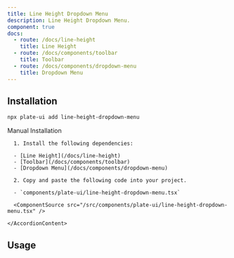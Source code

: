 ```yaml
---
title: Line Height Dropdown Menu
description: Line Height Dropdown Menu.
component: true
docs:
  - route: /docs/line-height
    title: Line Height
  - route: /docs/components/toolbar
    title: Toolbar
  - route: /docs/components/dropdown-menu
    title: Dropdown Menu
---
```


<ComponentExample src="/src/components/examples/PlaygroundDemo.tsx">
  <PlaygroundDemo id="lineheight" />
</ComponentExample>

## Installation

```bash
npx plate-ui add line-height-dropdown-menu
```

<Accordion type="single" collapsible>
  <AccordionItem value="manual-installation">
    <AccordionTrigger>Manual Installation</AccordionTrigger>
    <AccordionContent>

      1. Install the following dependencies:

      - [Line Height](/docs/line-height)
      - [Toolbar](/docs/components/toolbar)
      - [Dropdown Menu](/docs/components/dropdown-menu)

      2. Copy and paste the following code into your project.

      - `components/plate-ui/line-height-dropdown-menu.tsx`

      <ComponentSource src="/src/components/plate-ui/line-height-dropdown-menu.tsx" />

    </AccordionContent>

  </AccordionItem>
</Accordion>

## Usage

<ComponentSource src="/src/components/plate-ui/fixed-toolbar-button.tsx" />
